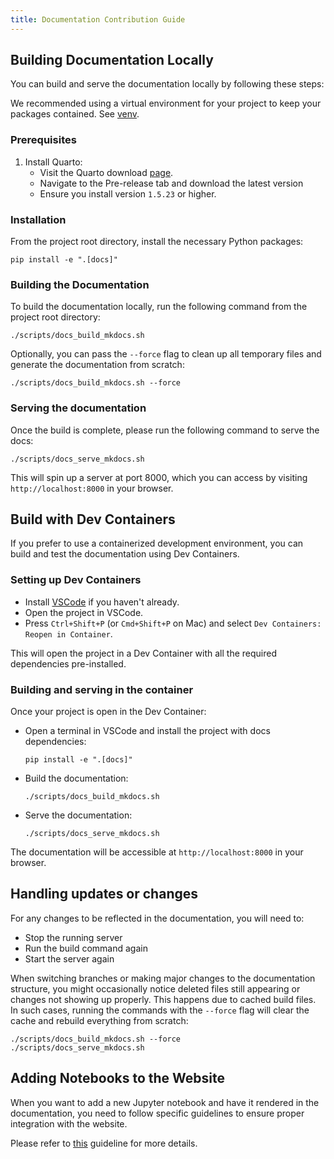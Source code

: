 ```yaml
---
title: Documentation Contribution Guide
---
```


## Building Documentation Locally

You can build and serve the documentation locally by following these steps:

<Tip>
We recommended using a virtual environment for your project to keep your packages contained. See <a href="https://docs.python.org/3/library/venv.html" target="_blank">venv</a>.
</Tip>

### Prerequisites

1.  Install Quarto:
    - Visit the Quarto download <a href="https://quarto.org/docs/download/" target="_blank">page</a>.
    - Navigate to the Pre-release tab and download the latest version
    - Ensure you install version `1.5.23` or higher.

### Installation

From the project root directory, install the necessary Python packages:

```console
pip install -e ".[docs]"
```

### Building the Documentation

To build the documentation locally, run the following command from the project root directory:

```console
./scripts/docs_build_mkdocs.sh
```

Optionally, you can pass the `--force` flag to clean up all temporary files and generate the documentation from scratch:

```console
./scripts/docs_build_mkdocs.sh --force
```

### Serving the documentation

Once the build is complete, please run the following command to serve the docs:

```console
./scripts/docs_serve_mkdocs.sh
```

This will spin up a server at port 8000, which you can access by visiting `http://localhost:8000` in your browser.

## Build with Dev Containers

If you prefer to use a containerized development environment, you can build and test the documentation using Dev Containers.

### Setting up Dev Containers

- Install <a href="https://code.visualstudio.com" target="_blank">VSCode</a> if you haven't already.
- Open the project in VSCode.
- Press `Ctrl+Shift+P` (or `Cmd+Shift+P` on Mac) and select `Dev Containers: Reopen in Container`.

This will open the project in a Dev Container with all the required dependencies pre-installed.

### Building and serving in the container

Once your project is open in the Dev Container:

- Open a terminal in VSCode and install the project with docs dependencies:

    ```console
    pip install -e ".[docs]"
    ```

- Build the documentation:

    ```console
    ./scripts/docs_build_mkdocs.sh
    ```

- Serve the documentation:

    ```console
    ./scripts/docs_serve_mkdocs.sh
    ```

The documentation will be accessible at `http://localhost:8000` in your browser.

## Handling updates or changes

For any changes to be reflected in the documentation, you will need to:

- Stop the running server
- Run the build command again
- Start the server again

<Note>

When switching branches or making major changes to the documentation structure, you might occasionally notice deleted files still appearing or changes not showing up properly. This happens due to cached build files. In such cases, running the commands with the `--force` flag will clear the cache and rebuild everything from scratch:

```console
./scripts/docs_build_mkdocs.sh --force
./scripts/docs_serve_mkdocs.sh
```

</Note>

## Adding Notebooks to the Website

When you want to add a new Jupyter notebook and have it rendered in the documentation, you need to follow specific guidelines to ensure proper integration with the website.

Please refer to <a href="https://github.com/ag2ai/ag2/blob/main/notebook/contributing.md#how-to-get-a-notebook-displayed-on-the-website" target="_blank">this</a> guideline for more details.
